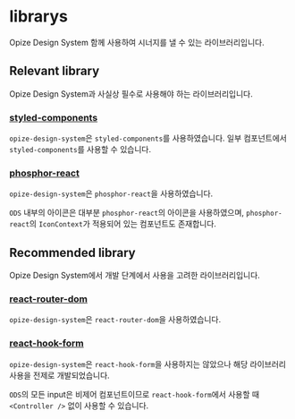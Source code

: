 
<Meta title="Opize Design System/librarys" />

# librarys
Opize Design System 함께 사용하여 시너지를 낼 수 있는 라이브러리입니다.

## Relevant library
Opize Design System과 사실상 필수로 사용해야 하는 라이브러리입니다.

### [styled-components](https://www.npmjs.com/package/styled-components)
`opize-design-system`은 `styled-components`를 사용하였습니다. 일부 컴포넌트에서 `styled-components`를 사용할 수 있습니다.

### [phosphor-react](https://www.npmjs.com/package/phosphor-react)
`opize-design-system`은 `phosphor-react`을 사용하였습니다.

`ODS` 내부의 아이콘은 대부분 `phosphor-react`의 아이콘을 사용하였으며, `phosphor-react`의 `IconContext`가 적용되어 있는 컴포넌트도 존재합니다.

## Recommended library
Opize Design System에서 개발 단계에서 사용을 고려한 라이브러리입니다.

### [react-router-dom](https://www.npmjs.com/package/react-router-dom)
`opize-design-system`은 `react-router-dom`을 사용하였습니다.

### [react-hook-form](https://www.npmjs.com/package/react-hook-form)
`opize-design-system`은 `react-hook-form`을 사용하지는 않았으나 해당 라이브러리 사용을 전제로 개발되었습니다.

`ODS`의 모든 input은 비제어 컴포넌트이므로 `react-hook-form`에서 사용할 때 `<Controller />` 없이 사용할 수 있습니다. 